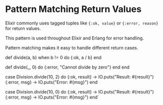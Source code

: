 
# Pattern Matching Return Values

Elixir commonly uses tagged tuples like `{:ok, value}` or `{:error, reason}` for return values.

This pattern is used throughout Elixir and Erlang for error handling.

Pattern matching makes it easy to handle different return cases.

  def divide(a, b) when b != 0 do
    {:ok, a / b}
  end

  def divide(_, 0) do
    {:error, "Cannot divide by zero"}
  end
end

case Division.divide(10, 2) do
  {:ok, result} -> IO.puts("Result: #{result}")
  {:error, msg} -> IO.puts("Error: #{msg}")
end

case Division.divide(10, 0) do
  {:ok, result} -> IO.puts("Result: #{result}")
  {:error, msg} -> IO.puts("Error: #{msg}")
end`
